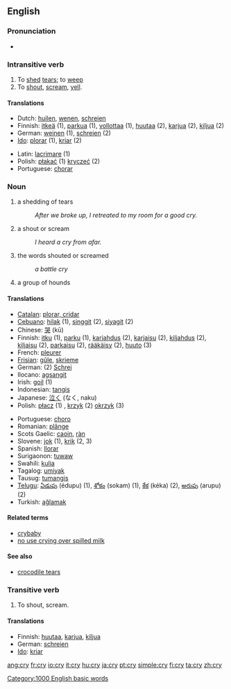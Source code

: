 ==English==

{{rank|individual|girls|wall|809|cry|step|turning|village}}

===Pronunciation===
*{{audio|en-us-cry.ogg|Audio (US)}}

===Intransitive verb===
{{en-verb|cr|i|ed}}

# To [[shed]] [[tears]]; to [[weep]]
# To [[shout]], [[scream]], [[yell]].

====Translations====
{{top}}
*Dutch: [[huilen]], [[wenen]], [[schreien]]
*Finnish: [[itkeä]] (1), [[parkua]] (1), [[vollottaa]] (1), [[huutaa]] (2), [[karjua]] (2), [[kiljua]] (2)
*German: [[weinen]] (1), [[schreien]] (2)
*[[Ido]]: [[plorar]] (1), [[kriar]] (2)
{{mid}}
*Latin: [[lacrimare]] (1)
*Polish: [[płakać]] (1) [[kryczeć]] (2)
*Portuguese: [[chorar]]
{{bottom}}

===Noun===
{{en-noun|cri|es}}

# a shedding of tears 
#:''After we broke up, I retreated to my room for a good cry.''
#a shout or scream
#:''I heard a cry from afar.''
#the words shouted or screamed
#:''a battle cry''
# {{cattag|collective}} a group of hounds

====Translations====
{{top}}
*[[Catalan]]: [[plorar, cridar]]
*[[Cebuano]]: [[hilak]] (1), [[singgit]] (2), [[siyagit]] (2)
*Chinese: [[哭]] (k&#363;)
*Finnish: [[itku]] (1), [[parku]] (1), [[karjahdus]] (2), [[karjaisu]] (2), [[kiljahdus]] (2), [[kiljaisu]] (2), [[parkaisu]] (2), [[rääkäisy]] (2), [[huuto]] (3)
*French: [[pleurer]]
*[[Frisian]]: [[gûle]], [[skrieme]]
*German: (2) [[Schrei]] {{m}}
*Ilocano: [[agsangit]]
*Irish: [[goil]] (1)
*Indonesian: [[tangis]]
*Japanese: [[泣く]] (なく, naku)
*Polish: [[płacz]] (1) {{m}}, [[krzyk]] (2) {{m}} [[okrzyk]] (3) {{m}}
{{mid}}
*Portuguese: [[choro]]
*Romanian: [[plânge]]
*Scots Gaelic: [[caoin#Scots Gaelic|caoin]], [[ràn]]
*Slovene: [[jok]] {{m}} (1), [[krik]] {{m}} (2, 3)
*Spanish: [[llorar]]
*Surigaonon: [[tuwaw]]
*Swahili: [[kulia]]
*Tagalog: [[umiyak]]
*Tausug: [[tumangis]]
*[[Telugu]]: [[ఏడుపు]] (édupu) (1), [[శోకం]] (sokam) (1), [[కేక]] (kéka) (2), [[అరుపు]] (arupu) (2)
*Turkish: [[ağlamak]]
{{bottom}}

====Related terms====
*[[crybaby]]
*[[no use crying over spilled milk]]

====See also====
*[[crocodile tears]]

===Transitive verb===
{{en-verb|cr|i|ed}}

# To shout, scream.

====Translations====
{{top}}
*Finnish: [[huutaa]], [[karjua]], [[kiljua]]
*German: [[schreien]]
*[[Ido]]: [[kriar]]

[[Category:1000 English basic words]]

[[ang:cry]]
[[fr:cry]]
[[io:cry]]
[[it:cry]]
[[hu:cry]]
[[ja:cry]]
[[pt:cry]]
[[simple:cry]]
[[fi:cry]]
[[ta:cry]]
[[zh:cry]]